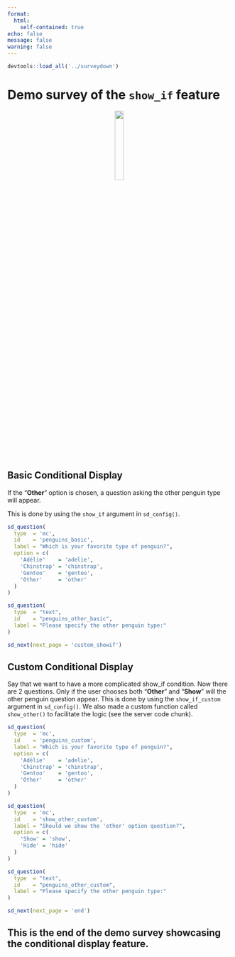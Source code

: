 ```yaml
---
format:
  html:
    self-contained: true
echo: false
message: false
warning: false
---
```


```r
devtools::load_all('../surveydown')
```

::: {#basic_showif .sd-page}

# Demo survey of the `show_if` feature

<center>
<img src="www/logo.png" width=20%>
</center>

## Basic Conditional Display

If the "**Other**" option is chosen, a question asking the other penguin type will appear.

This is done by using the `show_if` argument in `sd_config()`.

```r
sd_question(
  type  = 'mc',
  id    = 'penguins_basic',
  label = "Which is your favorite type of penguin?",
  option = c(
    'Adélie'    = 'adelie',
    'Chinstrap' = 'chinstrap',
    'Gentoo'    = 'gentoo',
    'Other'     = 'other'
  )
)

sd_question(
  type  = "text",
  id    = "penguins_other_basic",
  label = "Please specify the other penguin type:"
)

sd_next(next_page = 'custom_showif')
```

:::

::: {#custom_showif .sd-page}

## Custom Conditional Display

Say that we want to have a more complicated show_if condition. Now there are 2 questions. Only if the user chooses both "**Other**" and "**Show**" will the other penguin question appear. This is done by using the `show_if_custom` argument in `sd_config()`. We also made a custom function called `show_other()` to facilitate the logic (see the server code chunk).

```r
sd_question(
  type  = 'mc',
  id    = 'penguins_custom',
  label = "Which is your favorite type of penguin?",
  option = c(
    'Adélie'    = 'adelie',
    'Chinstrap' = 'chinstrap',
    'Gentoo'    = 'gentoo',
    'Other'     = 'other'
  )
)

sd_question(
  type  = 'mc',
  id    = 'show_other_custom',
  label = "Should we show the 'other' option question?",
  option = c(
    'Show' = 'show',
    'Hide' = 'hide'
  )
)

sd_question(
  type  = "text",
  id    = "penguins_other_custom",
  label = "Please specify the other penguin type:"
)

sd_next(next_page = 'end')
```

:::

::: {#end .sd-page}

## This is the end of the demo survey showcasing the conditional display feature.

:::
